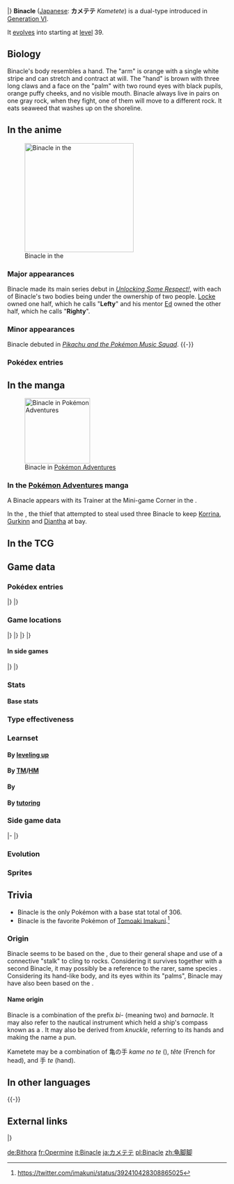 {{PokémonPrevNext/Head|type=Rock|type2=Water}}
{{PokémonPrevNext/Pokémon|type=Rock|prevnum=687|prev=Malamar|nextnum=689|next=Barbaracle}}
|}
{{Pokémon Infobox
|name=Binacle
|jname=カメテテ
|tmname=Kametete
|category=Two-Handed
|typebox=1
|type1=Rock
|type2=Water
|abilityn=d
|ability1=Sniper
|ability2=Tough Claws
|abilityd=Pickpocket
|ndex=688
|karea=Coastal
|kdex=021
|height-ftin=1'08"
|height-m=0.5
|weight-lbs=68.3
|weight-kg=31.0
|egggroupn=1
|egggroup1=Water 3
|gendercode=127
|eggcycles=20
|evtotal=1
|evat=1
|expyield=61
|lv100exp=1,000,000
|color=Brown
|catchrate=120
|body=11
|pokefordex=binacle
|generation=6
|friendship=70
}}
'''Binacle''' ([[List of Japanese Pokémon names|Japanese]]: '''カメテテ''' ''Kametete'') is a dual-type {{2t|Rock|Water}} {{OBP|Pokémon|species}} introduced in [[Generation VI]].

It [[evolution|evolves]] into {{p|Barbaracle}} starting at [[level]] 39.

==Biology==
Binacle's body resembles a hand. The "arm" is orange with a single white stripe and can stretch and contract at will. The "hand" is brown with three long claws and a face on the "palm" with two round eyes with black pupils, orange puffy cheeks, and no visible mouth. Binacle always live in pairs on one gray rock, when they fight, one of them will move to a different rock. It eats seaweed that washes up on the shoreline.

==In the anime==
[[File:Binacle anime.png|thumb|left|250px|Binacle in the {{pkmn|anime}}]]
===Major appearances===
Binacle made its main series debut in ''[[XY111|Unlocking Some Respect!]]'', with each of Binacle's two bodies being under the ownership of two people. [[Locke]] owned one half, which he calls "'''Lefty'''" and his mentor [[Ed]] owned the other half, which he calls "'''Righty'''".

===Minor appearances===
Binacle debuted in ''[[PK27|Pikachu and the Pokémon Music Squad]]''.
{{-}}

===Pokédex entries===
{{Animedexheader|Kalos}}
{{Animedexbody|XY111|Binacle|Ash's Pokédex|Binacle, the Two-Handed Pokémon. Binacle live in pairs, two on the same rock. If they fight, one of them finds a new rock.}}
{{Animedexfooter/Pokémon|''XY''|Kalos}}

==In the manga==
[[File:Binacle Adventures.png|thumb|right|150px|Binacle in [[Pokémon Adventures]]]]
===In the [[Pokémon Adventures]] manga===
A Binacle appears with its Trainer at the Mini-game Corner in the {{chap|X & Y}}.

In the {{chap|X & Y}}, the thief that attempted to steal {{p|Diancie}} used three Binacle to keep [[Korrina]], [[Gurkinn]] and [[Diantha]] at bay.

==In the TCG==
{{main|Binacle (TCG)}}

==Game data==
===Pokédex entries===
{{Dex/Header|type=rock|type2=water}}
{{Dex/NA|gen=VI}}
{{Dex/Gen|gen=VI}}
{{Dex/Entry1|v=X|t=FFF|entry=Two Binacle live together on one rock. When they fight, one of them will move to a different rock.}}
{{Dex/Entry1|v=Y|entry=They stretch and then contract, yanking their rocks along with them in bold hops. They eat seaweed that washes up on the shoreline.}}
{{Dex/Entry1|v=Omega Ruby|t=FFF|entry=Two Binacle live together on one rock. When they fight, one of them will move to a different rock.}}
{{Dex/Entry1|v=Alpha Sapphire|t=FFF|entry=They stretch and then contract, yanking their rocks along with them in bold hops. They eat seaweed that washes up on the shoreline.}}
|}
|}
{{Dex/Footer}}

===Game locations===
{{Availability/Header|type=rock|type2=water}}
{{Availability/NA|gen=VI}}
{{Availability/Gen|gen=VI}}
{{Availability/Entry1|v=X|t=FFF|area=[[Route]]s {{rtn|8|Kalos}} and {{rtn|12|Kalos}}, [[Ambrette Town]], [[Azure Bay]] ({{m|Rock Smash}})}}
{{Availability/Entry1|v=Y|area=[[Route]]s {{rtn|8|Kalos}} and {{rtn|12|Kalos}}, [[Ambrette Town]], [[Cyllage City]], [[Azure Bay]] ({{m|Rock Smash}})}}
{{Availability/Entry2|v=Omega Ruby|v2=Alpha Sapphire|t=FFF|t2=FFF|area=[[Mirage Islands]] (south of [[Pacifidlog Town]], south of {{rt|134|Hoenn}}; both by {{m|Rock Smash}})}}
|}
|}
{{Availability/Gen|gen=VII}}
{{Availability/Entry2/None|v=Sun|v2=Moon}}
{{Availability/Entry2|v=Ultra Sun|v2=Ultra Moon|area={{pkmn|breeding|Breed}} {{p|Barbaracle}}}}
|}
|}
{{Availability/Footer}}

====In side games====
{{Availability/Header|type=Rock|type2=Water}}
{{Availability/NA|gen=VI}}
{{Availability/Gen|gen=VI}}
{{Availability/Entry1|1|v=Battle Trozei|color={{defense color}}|area=[[Blade-and-Shield Path#Stage 4|Blade-and-Shield Path: Stage 4]]}}
{{Availability/Entry1|1|v=Shuffle|color={{beauty color}}|area=[[Violeta Palace|Violeta Palace: Stage 359]]}}
{{Availability/Entry1|1|v=Rumble World|color={{fire color}}|area=[[Legend Terrain#Mineral Crust Hollow|Legend Terrain: Mineral Crust Hollow]] <small>(All Areas)</small>}}
|}
|}
{{Availability/Footer}}

===Stats===
====Base stats====
{{BaseStats
|type=Rock
|type2=Water
|HP=     42
|Attack= 52
|Defense=67
|SpAtk=  39
|SpDef=  56
|Speed=  50}}

===Type effectiveness===
{{TypeEffectiveness
|type1=rock
|type2=water
|Normal=   50
|Flying=   50
|Fighting=200
|Ground=  200
|Rock=    100
|Bug=     100
|Poison=   50
|Ghost=   100
|Steel=   100
|Fire=     25
|Water=   100
|Grass=   400
|Electric=200
|Psychic= 100
|Ice=      50
|Dragon=  100
|Dark=    100
|Fairy=100}}

===Learnset===
====By [[Level|leveling up]]====
{{learnlist/levelh/7|Binacle|Rock|Water|6}}
{{learnlist/level7|1|Shell Smash|Normal|Status|&mdash;|&mdash;|15}}
{{learnlist/level7|1|Scratch|Normal|Physical|40|100|35}}
{{learnlist/level7|1|Sand Attack|Ground|Status|&mdash;|100|15}}
{{learnlist/level7|4|Water Gun|Water|Special|40|100|25||'''}}
{{learnlist/level7|7|Withdraw|Water|Status|&mdash;|&mdash;|40}}
{{learnlist/level7|10|Fury Swipes|Normal|Physical|18|80|15}}
{{learnlist/level7|13|Slash|Normal|Physical|70|100|20}}
{{learnlist/level7|18|Mud-Slap|Ground|Special|20|100|10}}
{{learnlist/level7|20|Clamp|Water|Physical|35|85|15||'''}}
{{learnlist/level7|24|Rock Polish|Rock|Status|&mdash;|&mdash;|20}}
{{learnlist/level7|28|Ancient Power|Rock|Special|60|100|5||'''}}
{{learnlist/level7|32|Hone Claws|Dark|Status|&mdash;|&mdash;|15}}
{{learnlist/level7|37|Fury Cutter|Bug|Physical|40|95|20}}
{{learnlist/level7|41|Night Slash|Dark|Physical|70|100|15}}
{{learnlist/level7|45|Razor Shell|Water|Physical|75|95|10||'''}}
{{learnlist/level7|49|Cross Chop|Fighting|Physical|100|80|5}}
{{learnlist/levelf/7|Binacle|Rock|Water|6}}

====By [[TM]]/[[HM]]====
{{learnlist/tmh/7|Binacle|Rock|Water|6}}
{{learnlist/tm7|TM06|Toxic|Poison|Status|&mdash;|90|10}}
{{learnlist/tm7|TM10|Hidden Power|Normal|Special|60|100|15}}
{{learnlist/tm7|TM12|Taunt|Dark|Status|&mdash;|100|20}}
{{learnlist/tm7|TM13|Ice Beam|Ice|Special|90|100|10}}
{{learnlist/tm7|TM14|Blizzard|Ice|Special|110|70|5}}
{{learnlist/tm7|TM17|Protect|Normal|Status|&mdash;|&mdash;|10}}
{{learnlist/tm7|TM18|Rain Dance|Water|Status|&mdash;|&mdash;|5}}
{{learnlist/tm7|TM20|Safeguard|Normal|Status|&mdash;|&mdash;|25}}
{{learnlist/tm7|TM21|Frustration|Normal|Physical|&mdash;|100|20}}
{{learnlist/tm7|TM23|Smack Down|Rock|Physical|50|100|15||'''}}
{{learnlist/tm7|TM26|Earthquake|Ground|Physical|100|100|10}}
{{learnlist/tm7|TM27|Return|Normal|Physical|&mdash;|100|20}}
{{learnlist/tm7|TM31|Brick Break|Fighting|Physical|75|100|15}}
{{learnlist/tm7|TM32|Double Team|Normal|Status|&mdash;|&mdash;|15}}
{{learnlist/tm7|TM34|Sludge Wave|Poison|Special|95|100|10}}
{{learnlist/tm7|TM36|Sludge Bomb|Poison|Special|90|100|10}}
{{learnlist/tm7|TM37|Sandstorm|Rock|Status|&mdash;|&mdash;|10}}
{{learnlist/tm7|TM39|Rock Tomb|Rock|Physical|60|95|15||'''}}
{{learnlist/tm7|TM40|Aerial Ace|Flying|Physical|60|&mdash;|20}}
{{learnlist/tm7|TM41|Torment|Dark|Status|&mdash;|100|15}}
{{learnlist/tm7|TM42|Facade|Normal|Physical|70|100|20}}
{{learnlist/tm7|TM44|Rest|Psychic|Status|&mdash;|&mdash;|10}}
{{learnlist/tm7|TM45|Attract|Normal|Status|&mdash;|100|15}}
{{learnlist/tm7|TM46|Thief|Dark|Physical|60|100|25}}
{{learnlist/tm7|TM48|Round|Normal|Special|60|100|15}}
{{learnlist/tm7|TM54|False Swipe|Normal|Physical|40|100|40}}
{{learnlist/tm7|TM55|Scald|Water|Special|80|100|15||'''}}
{{learnlist/tm7|TM56|Fling|Dark|Physical|&mdash;|100|10}}
{{learnlist/tm7|TM63|Embargo|Dark|Status|&mdash;|100|15}}
{{learnlist/tm7|TM65|Shadow Claw|Ghost|Physical|70|100|15}}
{{learnlist/tm7|TM66|Payback|Dark|Physical|50|100|10}}
{{learnlist/tm7|TM69|Rock Polish|Rock|Status|&mdash;|&mdash;|20}}
{{learnlist/tm7|TM71|Stone Edge|Rock|Physical|100|80|5||'''}}
{{learnlist/tm7|TM75|Swords Dance|Normal|Status|&mdash;|&mdash;|20}}
{{learnlist/tm7|TM78|Bulldoze|Ground|Physical|60|100|20}}
{{learnlist/tm7|TM80|Rock Slide|Rock|Physical|75|90|10||'''}}
{{learnlist/tm7|TM81|X-Scissor|Bug|Physical|80|100|15}}
{{learnlist/tm7|TM83|Infestation|Bug|Special|20|100|20}}
{{learnlist/tm7|TM84|Poison Jab|Poison|Physical|80|100|20}}
{{learnlist/tm7|TM86|Grass Knot|Grass|Special|&mdash;|100|20}}
{{learnlist/tm7|TM87|Swagger|Normal|Status|&mdash;|85|15}}
{{learnlist/tm7|TM88|Sleep Talk|Normal|Status|&mdash;|&mdash;|10}}
{{learnlist/tm7|TM90|Substitute|Normal|Status|&mdash;|&mdash;|10}}
{{learnlist/tm7|TM94|Surf|Water|Special|90|100|15||'''}}
{{learnlist/tm7|TM96|Nature Power|Normal|Status|&mdash;|&mdash;|20}}
{{learnlist/tm7|TM100|Confide|Normal|Status|&mdash;|&mdash;|20}}
{{learnlist/tmf/7|Binacle|Rock|Water|6}}

====By {{pkmn|breeding}}====
{{learnlist/breedh/7|Binacle|Rock|Water|6}}
{{learnlist/breed7|{{MSP|692|Clauncher}}|Helping Hand|Normal|Status|&mdash;|&mdash;|20|*}}
{{learnlist/breed7|{{MSP|341|Corphish}}|Switcheroo|Dark|Status|&mdash;|100|10|*}}
{{learnlist/breed7|{{MSP|138|Omanyte}}{{MSP|139|Omastar}}|Tickle|Normal|Status|&mdash;|100|20}}
{{learnlist/breed7|{{MSP|692|Clauncher}}{{MSP|693|Clawitzer}}|Water Sport|Water|Status|&mdash;|&mdash;|15}}
{{learnlist/breedf/7|Binacle|Rock|Water|6}}

====By [[Move Tutor|tutoring]]====
{{learnlist/tutorh/7|Binacle|Rock|Water|6}}
{{learnlist/tutor7|Dual Chop|Dragon|Physical|40|90|15|||no|yes}}
{{learnlist/tutor7|Endeavor|Normal|Physical|—|100|5|||no|yes}}
{{learnlist/tutor7|Helping Hand|Normal|Status|—|—|20|||no|yes}}
{{learnlist/tutor7|Icy Wind|Ice|Special|55|95|15|||no|yes}}
{{learnlist/tutor7|Iron Defense|Steel|Status|—|—|15|||no|yes}}
{{learnlist/tutor7|Liquidation|Water|Physical|85|100|10||'''|no|yes}}
{{learnlist/tutor7|Snore|Normal|Special|50|100|15|||no|yes}}
{{learnlist/tutor7|Stealth Rock|Rock|Status|—|—|20|||no|yes}}
{{learnlist/tutor7|Water Pulse|Water|Special|60|100|20||'''|no|yes}}
{{learnlist/tutorf/7|Binacle|Rock|Water|6}}

===Side game data===
{{Spindata/Head|type=Rock|type2=Water}}
{{Template:Spindata/Battle Trozei|col=6|type=Rock|ndex=688
|power=1
}}
|-
{{Spindata/Shuffle|col=6|type=Rock|ndex=688|num=515
|min=50
|max=100
|raisemaxlevel=5
|skill=Hitting Streak
|skilldesc=Increases damage when it is triggered in a row.
}}
|}

===Evolution===
{{Evobox-2
|type1=Rock
|type2=water
|pictype=art
|no1=688
|name1=Binacle
|type1-1=Rock
|type2-1=Water
|evo1={{bag|Rare Candy}}<br>{{color2|000|Level|Level 39}}
|no2=689
|name2=Barbaracle
|type1-2=Rock
|type2-2=Water}}

===Sprites===
{{Spritebox/Header|type=rock|type2=water}}
{{Spritebox/NA|gen=VI}}
{{Spritebox/6|ndex=688}}
{{Spritebox/7|ndex=688}}
{{Spritebox/Footer|688|Binacle}}

==Trivia==
* Binacle is the only Pokémon with a base stat total of 306.
* Binacle is the favorite Pokémon of [[Tomoaki Imakuni]].<ref>https://twitter.com/imakuni/status/392410428308865025</ref>

===Origin===
Binacle seems to be based on the {{wp|goose barnacle}}, due to their general shape and use of a connective "stalk" to cling to rocks. Considering it survives together with a second Binacle, it may possibly be a reference to the rarer, same species {{wp|symbiosis}}. Considering its hand-like body, and its eyes within its "palms", Binacle may have also been based on the {{wp|hamsa}}.

====Name origin====
Binacle is a combination of the prefix ''bi-'' (meaning two) and ''barnacle''. It may also refer to the nautical instrument which held a ship's compass known as a {{wp|binnacle}}. It may also be derived from ''knuckle'', referring to its hands and making the name a pun.

Kametete may be a combination of 亀の手 ''kame no te'' ({{wp|Capitulum mitella|Japanese goose barnacle}}), ''tête'' (French for head), and 手 ''te'' (hand).

==In other languages==
{{Other languages|type=rock|type2=water
|ja=カメテテ ''Kametete''|jameaning=From {{tt|亀の手 ''kame no te''|Japanese goose barnacle}}, and {{tt|手 ''te''|hand}}
|fr=Opermine |frmeaning=From ''{{tt|opercule|covering}}'' and ''{{tt|vermine|vermin}}''
|es=Binacle|esmeaning=Same as English name
|de=Bithora|demeaning=From ''bi-'' and ''{{wp|Thoracica}}''
|it=Binacle|itmeaning=Same as English name
|ko=거북손손 ''Geoboksonson''|komeaning=From {{tt|거북손 ''geobokson''|Japanese goose barnacle}} and {{tt|손 ''son''|hand}}
|zh_yue=龜腳腳 ''Gwāigeukgeuk''|zh_yuemeaning=From {{tt|龜足 ''gwāijūk''|Japanese goose barnacle}} and {{tt|腳 ''geuk''|foot}}
|hi=बीनेकल ''Binacle''|himeaning=Transcription of English name
|ru=Байнакл ''Baynakl''|rumeaning=Transcription of English name
}}
{{-}}

==External links==
<references/>

{{PokémonPrevNext/Head|type=Rock|type2=Water}}
{{PokémonPrevNext/Pokémon|type=Rock|prevnum=687|prev=Malamar|nextnum=689|next=Barbaracle}}
|}
{{Project Pokédex notice}}

[[de:Bithora]]
[[fr:Opermine]]
[[it:Binacle]]
[[ja:カメテテ]]
[[pl:Binacle]]
[[zh:龟脚脚]]